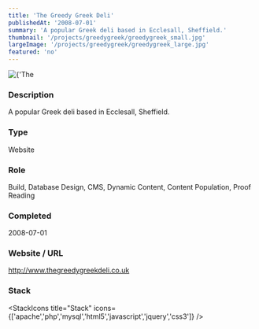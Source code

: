 ```yaml
---
title: 'The Greedy Greek Deli'
publishedAt: '2008-07-01'
summary: 'A popular Greek deli based in Ecclesall, Sheffield.'
thumbnail: '/projects/greedygreek/greedygreek_small.jpg'
largeImage: '/projects/greedygreek/greedygreek_large.jpg'
featured: 'no'
---
```


<div className="relative w-full h-[400px] sm:h-[600px] md:h-[760px] lg:h-[920px]">
  <Image
    alt={'The Greedy Greek Deli'}
    src={'/projects/greedygreek/greedygreek.jpg'}
    sizes="(max-width: 640px) 100%, 100%"
    fill={true}
    priority
    style={{
      objectFit: 'contain'
    }}
  />
</div>

### Description

A popular Greek deli based in Ecclesall, Sheffield.


### Type

Website

### Role

Build, Database Design, CMS, Dynamic Content, Content Population, Proof Reading

### Completed
2008-07-01

### Website / URL
http://www.thegreedygreekdeli.co.uk


### Stack

<StackIcons
  title="Stack"
  icons={['apache','php','mysql','html5','javascript','jquery','css3']}
  />
